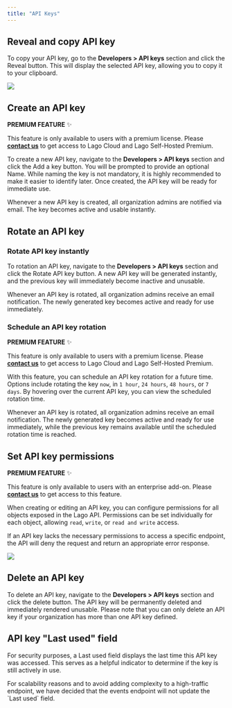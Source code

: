 ```yaml
---
title: "API Keys"
---
```


## Reveal and copy API key
To copy your API key, go to the **Developers > API keys** section and click the Reveal button. 
This will display the selected API key, allowing you to copy it to your clipboard.

<Frame caption="Reveal your API keys">
<img src="/guide/security/images/reveal-api-key.png" />
</Frame>

## Create an API key
<Info>

**PREMIUM FEATURE** ✨

This feature is only available to users with a premium license. Please
**[contact us](mailto:hello@getlago.com)** to get access to Lago Cloud and Lago
Self-Hosted Premium.

</Info>

To create a new API key, navigate to the **Developers > API keys** section and click the Add a key button.
You will be prompted to provide an optional Name. While naming the key is not mandatory, it is highly recommended to make it easier to identify later. Once created, the API key will be ready for immediate use.

Whenever a new API key is created, all organization admins are notified via email. The key becomes active and usable instantly.

## Rotate an API key

### Rotate API key instantly
To rotation an API key, navigate to the **Developers > API keys** section and click the Rotate API key button. A new API key will be generated instantly, and the previous key will immediately become inactive and unusable.

Whenever an API key is rotated, all organization admins receive an email notification. The newly generated key becomes active and ready for use immediately.

### Schedule an API key rotation
<Info>

**PREMIUM FEATURE** ✨

This feature is only available to users with a premium license. Please
**[contact us](mailto:hello@getlago.com)** to get access to Lago Cloud and Lago
Self-Hosted Premium.

</Info>

With this feature, you can schedule an API key rotation for a future time. Options include rotating the key `now`, in `1 hour`, `24 hours`, `48 hours`, or `7 days`. By hovering over the current API key, you can view the scheduled rotation time.

Whenever an API key is rotated, all organization admins receive an email notification. The newly generated key becomes active and ready for use immediately, while the previous key remains available until the scheduled rotation time is reached.

## Set API key permissions
<Info>

**PREMIUM FEATURE** ✨

This feature is only available to users with an enterprise add-on. Please
**[contact us](mailto:hello@getlago.com)** to get access to this feature.

</Info>

When creating or editing an API key, you can configure permissions for all objects exposed in the Lago API. 
Permissions can be set individually for each object, allowing `read`, `write`, or `read and write` access.

If an API key lacks the necessary permissions to access a specific endpoint, the API will deny the request and return an appropriate error response.

<Frame caption="Permissions on API key">
    <img src="/guide/security/images/api-key-permissions.png" />
</Frame>


## Delete an API key
To delete an API key, navigate to the **Developers > API keys** section and click the delete button. The API key will be permanently deleted and immediately rendered unusable.
Please note that you can only delete an API key if your organization has more than one API key defined.


## API key "Last used" field
For security purposes, a Last used field displays the last time this API key was accessed. This serves as a helpful indicator to determine if the key is still actively in use.

<Info>
    For scalability reasons and to avoid adding complexity to a high-traffic endpoint, we have decided that the events endpoint will not update the `Last used` field.
</Info>